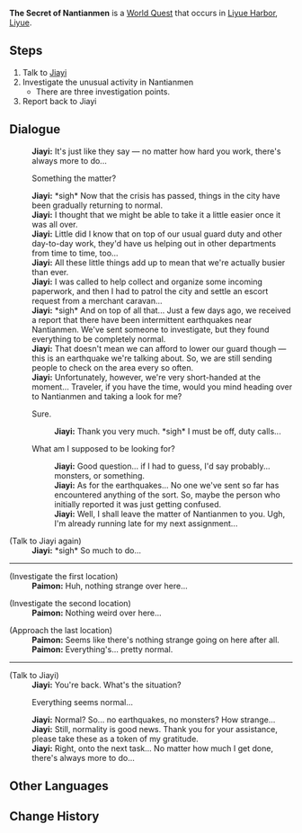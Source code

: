 {{Quest Infobox
|id            = 71808
|type          = World
|region        = Liyue
|area          = Sea of Clouds
|summary       = 
|requirement   = Complete [[A New Star Approaches]]
|startLocation = [[Liyue Harbor]], [[Liyue]]
|exp           = 150
|mora          = 80,000
|rep           = Liyue
|repAmt        = 20
|other         = {{Card|Hero's Wit|4}}
|characters    = Jiayi; Paimon; Traveler
}}
'''The Secret of Nantianmen''' is a [[World Quest]] that occurs in [[Liyue Harbor]], [[Liyue]].

==Steps==
# Talk to [[Jiayi]]
# Investigate the unusual activity in Nantianmen
#* There are three investigation points.
# Report back to Jiayi

==Dialogue==
{{Quest Description|[[Jiayi]] from [[Liyue Harbor]] has gotten himself tangled up in more troublesome affairs, and is looking for some help...}}
{{Dialogue start}}
:'''Jiayi:''' It's just like they say &mdash; no matter how hard you work, there's always more to do...
:{{DIcon}} Something the matter?
:'''Jiayi:''' *sigh* Now that the crisis has passed, things in the city have been gradually returning to normal.
:'''Jiayi:''' I thought that we might be able to take it a little easier once it was all over.
:'''Jiayi:''' Little did I know that on top of our usual guard duty and other day-to-day work, they'd have us helping out in other departments from time to time, too...
:'''Jiayi:''' All these little things add up to mean that we're actually busier than ever.
:'''Jiayi:''' I was called to help collect and organize some incoming paperwork, and then I had to patrol the city and settle an escort request from a merchant caravan...
:'''Jiayi:''' *sigh* And on top of all that... Just a few days ago, we received a report that there have been intermittent earthquakes near Nantianmen. We've sent someone to investigate, but they found everything to be completely normal.
:'''Jiayi:''' That doesn't mean we can afford to lower our guard though &mdash; this is an earthquake we're talking about. So, we are still sending people to check on the area every so often.
:'''Jiayi:''' Unfortunately, however, we're very short-handed at the moment... Traveler, if you have the time, would you mind heading over to Nantianmen and taking a look for me?
:{{DIcon}} Sure.
::'''Jiayi:''' Thank you very much. *sigh* I must be off, duty calls...
:{{DIcon}} What am I supposed to be looking for?
::'''Jiayi:''' Good question... if I had to guess, I'd say probably... monsters, or something.
::'''Jiayi:''' As for the earthquakes... No one we've sent so far has encountered anything of the sort. So, maybe the person who initially reported it was just getting confused.
::'''Jiayi:''' Well, I shall leave the matter of Nantianmen to you. Ugh, I'm already running late for my next assignment...

;(Talk to Jiayi again)
:'''Jiayi:''' *sigh* So much to do...
----
;(Investigate the first location)
:'''Paimon:''' Huh, nothing strange over here...

;(Investigate the second location)
:'''Paimon:''' Nothing weird over here...

;(Approach the last location)
:'''Paimon:''' Seems like there's nothing strange going on here after all.
:'''Paimon:''' Everything's... pretty normal.
----
;(Talk to Jiayi)
:'''Jiayi:''' You're back. What's the situation?
:{{DIcon}} Everything seems normal...
:'''Jiayi:''' Normal? So... no earthquakes, no monsters? How strange...
:'''Jiayi:''' Still, normality is good news. Thank you for your assistance, please take these as a token of my gratitude.
:'''Jiayi:''' Right, onto the next task... No matter how much I get done, there's always more to do...
{{Dialogue end}}

==Other Languages==
{{Other Languages
|en      = The Secret of Nantianmen
|zhs     = 南天门之谜
|zhs_rm  = Nántiānmén zhī Mí
|zht     = 南天門之謎
|zht_rm  = Nántiānmén zhī Mí
|zh_tl   = The Mystery of Nantianmen
|ja      = 南天門の謎
|ja_rm   = Nantenmon no nazo
|ja_tl   = The Mystery of Nantianmen
|ko      = 남천문의 수수께끼
|ko_rm   = Namcheonmun-ui Susukkekki
|ko_tl   = The Mystery of Nantianmen
|es      = El enigma de la Montaña Nantianmen
|es_tl   = 
|fr      = Énigme à Nantianmen
|fr_tl   = Enigma in Nantianmen
|ru      = Загадка Южных небесных врат
|ru_tl   = The Secret of the Southern Heavenly Gate
|th      = ปริศนาแห่ง Nantianmen
|th_rm   = Pritsana haeng Nantianmen
|th_tl   = The Puzzle of Nantianmen
|vi      = Câu Đố Nam Thiên Môn
|vi_tl   = 
|de      = Das Geheimnis von Nantianmen
|de_tl   = The Secret of Nantianmen
|id      = Rahasia Nantianmen
|id_tl   = Nantianmen Secret
|pt      = O Enigma do Monte Nantianmen
|pt_tl   = The Enigma of Mount Nantianmen
}}

==Change History==
{{Change History|1.1}}